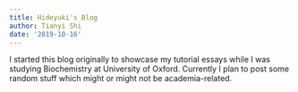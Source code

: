 ```yaml
---
title: Hideyuki's Blog
author: Tianyi Shi
date: '2019-10-16'
---
```


I started this blog originally to showcase my tutorial essays while I was studying Biochemistry at University of Oxford. Currently I plan to post some random stuff which might or might not be academia-related.


